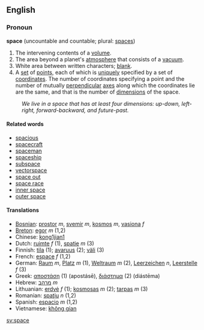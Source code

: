 ==English==
=== Pronoun ===
'''space''' (uncountable and countable; plural: [[spaces]])

#The intervening contents of a [[volume]].
#The area beyond a planet's [[atmosphere]] that consists of a [[vacuum]].
#White area between written characters; [[blank]].
#A [[set]] of [[point]]s, each of which is [[unique]]ly specified by a set of [[coordinate]]s.  The number of coordinates specifying a point and the number of mutually [[perpendicular]] [[axis|axes]] along which the coordinates lie are the same, and that is the number of [[dimension]]s of the space.
:''We live in a space that has at least four dimensions: up-down, left-right, forward-backward, and future-past.''

==== Related words ====
*[[spacious]]
*[[spacecraft]]
*[[spaceman]]
*[[spaceship]]
*[[subspace]]
*[[vectorspace]]
*[[space out]]
*[[space race]]
*[[inner space]]
*[[outer space]]

==== Translations ====
*[[Bosnian]]: [[prostor]] ''m'', [[svemir]] ''m'', [[kosmos]] ''m'', [[vasiona]] ''f''
*[[Breton]]: [[egor]] ''m'' (1,2)
*Chinese: [[kong1jian1]]
*Dutch: [[ruimte]] ''f'' (1), [[spatie]] ''m'' (3)
*Finnish: [[tila]] (1); [[avaruus]] (2); [[väli]] (3)
*French: [[espace]] ''f'' (1,2)
*German: [[Raum]] ''m'', [[Platz]] ''m'' (1), [[Weltraum]] ''m'' (2), [[Leerzeichen]] ''n'', [[Leerstelle]] ''f'' (3)
*Greek: [[αποστάση]] (1) (apostásē), [[διάστημα]] (2) (diástēma)
*Hebrew: [[מרהב]] ''m''
*Lithuanian: [[erdvė]] ''f'' (1); [[kosmosas]] ''m'' (2); [[tarpas]] ''m'' (3)
*Romanian: [[spaţiu]] ''n'' (1,2)
*Spanish: [[espacio]] ''m'' (1,2)
*Vietnamese: [[không gian]]

[[sv:space]]